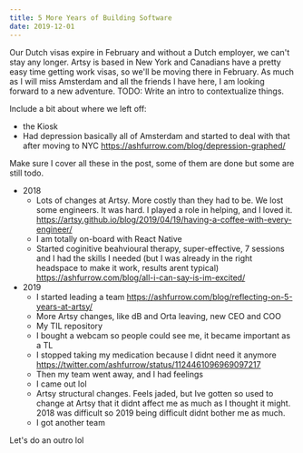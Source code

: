 ```yaml
---
title: 5 More Years of Building Software
date: 2019-12-01
---
```



Our Dutch visas expire in February and without a Dutch employer, we can't stay any longer. Artsy is based in New York and Canadians have a pretty easy time getting work visas, so we'll be moving there in February. As much as I will miss Amsterdam and all the friends I have here, I am looking forward to a new adventure.
TODO: Write an intro to contextualize things.

Include a bit about where we left off:

- the Kiosk
- Had depression basically all of Amsterdam and started to deal with that after moving to NYC https://ashfurrow.com/blog/depression-graphed/

Make sure I cover all these in the post, some of them are done but some are still todo.

- 2018
  - Lots of changes at Artsy. More costly than they had to be. We lost some engineers. It was hard. I played a role in helping, and I loved it. https://artsy.github.io/blog/2019/04/19/having-a-coffee-with-every-engineer/
  - I am totally on-board with React Native
  - Started coginitive beahvioural therapy, super-effective, 7 sessions and I had the skills I needed (but I was already in the right headspace to make it work, results arent typical) https://ashfurrow.com/blog/all-i-can-say-is-im-excited/
- 2019
  - I started leading a team https://ashfurrow.com/blog/reflecting-on-5-years-at-artsy/
  - More Artsy changes, like dB and Orta leaving, new CEO and COO
  - My TIL repository
  - I bought a webcam so people could see me, it became important as a TL
  - I stopped taking my medication because I didnt need it anymore https://twitter.com/ashfurrow/status/1124461096969097217
  - Then my team went away, and I had feelings
  - I came out lol
  - Artsy structural changes. Feels jaded, but Ive gotten so used to change at Artsy that it didnt affect me as much as I thought it might. 2018 was difficult so 2019 being difficult didnt bother me as much.
  - I got another team

<Timeline2 />

Let's do an outro lol
